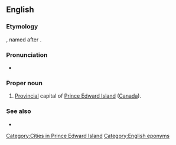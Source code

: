 ==English==

===Etymology===
{{compound|en|Charlotte|town}}, named after {{w|Queen Charlotte}}.

===Pronunciation===
* {{IPA|en|/ˈʃɑɹlɪˌtaʊn/}}

===Proper noun===
{{en-proper noun}}

# [[provincial|Provincial]] capital of [[Prince Edward Island]] ([[Canada]]).

===See also===
* {{projectlink|wikipedia}}

[[Category:Cities in Prince Edward Island]]

[[Category:English eponyms]]
